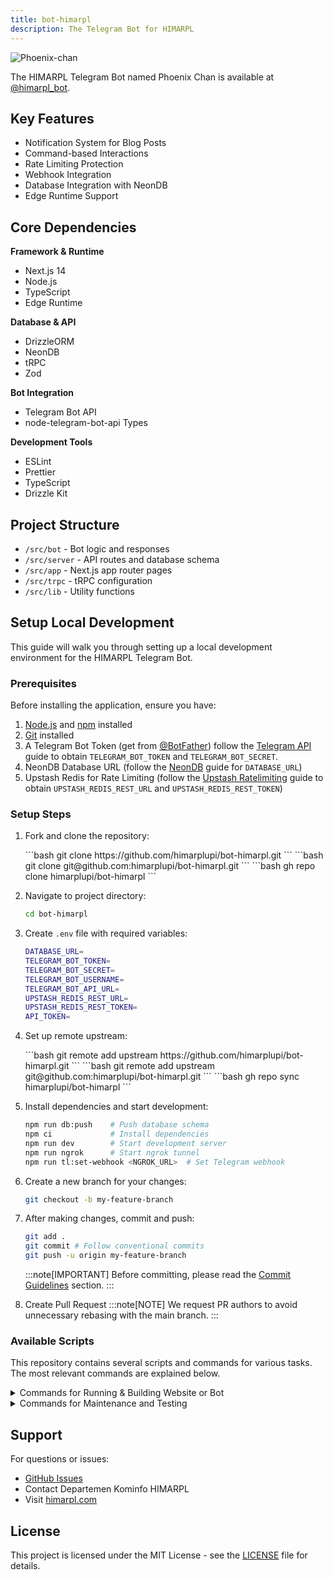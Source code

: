 ```yaml
---
title: bot-himarpl
description: The Telegram Bot for HIMARPL
---
```



![Phoenix-chan](https://cdn.jsdelivr.net/gh/himarplupi/assets-himarpl@main/images/phoenix-chan-512x512.png)

The HIMARPL Telegram Bot named Phoenix Chan is available at [@himarpl_bot](https://t.me/himarpl_bot).

## Key Features 

- Notification System for Blog Posts
- Command-based Interactions
- Rate Limiting Protection
- Webhook Integration
- Database Integration with NeonDB
- Edge Runtime Support

## Core Dependencies

**Framework & Runtime**

- Next.js 14
- Node.js
- TypeScript
- Edge Runtime

**Database & API**

- DrizzleORM
- NeonDB
- tRPC
- Zod

**Bot Integration**

- Telegram Bot API
- node-telegram-bot-api Types

**Development Tools**

- ESLint
- Prettier
- TypeScript
- Drizzle Kit

## Project Structure

- `/src/bot` - Bot logic and responses
- `/src/server` - API routes and database schema
- `/src/app` - Next.js app router pages
- `/src/trpc` - tRPC configuration
- `/src/lib` - Utility functions

## Setup Local Development

This guide will walk you through setting up a local development environment for the HIMARPL Telegram Bot.

### Prerequisites

Before installing the application, ensure you have:

1. [Node.js](https://nodejs.org/en) and [npm](https://www.npmjs.com/) installed
2. [Git](https://git-scm.com/) installed
3. A Telegram Bot Token (get from [@BotFather](https://t.me/botfather)) follow the [Telegram API](https://core.telegram.org/bots#how-do-i-create-a-bot) guide to obtain `TELEGRAM_BOT_TOKEN` and `TELEGRAM_BOT_SECRET`.
4. NeonDB Database URL (follow the [NeonDB](https://neon.tech/docs/get-started-with-neon/connect-neon#obtaining-connection-details) guide for `DATABASE_URL`)
5. Upstash Redis for Rate Limiting (follow the [Upstash Ratelimiting](https://upstash.com/docs/oss/sdks/ts/ratelimit/gettingstarted) guide to obtain `UPSTASH_REDIS_REST_URL` and `UPSTASH_REDIS_REST_TOKEN`)

### Setup Steps

<Steps>

1. Fork and clone the repository:

   <Tabs>
     <TabItem label="HTTPS">
       ```bash
       git clone https://github.com/himarplupi/bot-himarpl.git
       ```
     </TabItem>
     <TabItem label="SSH">
       ```bash
       git clone git@github.com:himarplupi/bot-himarpl.git
       ```
     </TabItem>
     <TabItem label="GitHub CLI">
       ```bash
       gh repo clone himarplupi/bot-himarpl
       ```
     </TabItem>
   </Tabs>

2. Navigate to project directory:

   ```bash
   cd bot-himarpl
   ```

3. Create `.env` file with required variables:

   ```bash
   DATABASE_URL=
   TELEGRAM_BOT_TOKEN=
   TELEGRAM_BOT_SECRET=
   TELEGRAM_BOT_USERNAME=
   TELEGRAM_BOT_API_URL=
   UPSTASH_REDIS_REST_URL=
   UPSTASH_REDIS_REST_TOKEN=
   API_TOKEN=
   ```

4. Set up remote upstream:

   <Tabs>
     <TabItem label="HTTPS">
       ```bash
       git remote add upstream https://github.com/himarplupi/bot-himarpl.git
       ```
     </TabItem>
     <TabItem label="SSH">
       ```bash
       git remote add upstream git@github.com:himarplupi/bot-himarpl.git
       ```
     </TabItem>
     <TabItem label="GitHub CLI">
       ```bash
       gh repo sync himarplupi/bot-himarpl
       ```
     </TabItem>
   </Tabs>

5. Install dependencies and start development:

   ```bash
   npm run db:push    # Push database schema
   npm ci             # Install dependencies
   npm run dev        # Start development server
   npm run ngrok      # Start ngrok tunnel
   npm run tl:set-webhook <NGROK_URL>  # Set Telegram webhook
   ```

6. Create a new branch for your changes:

   ```bash
   git checkout -b my-feature-branch
   ```

7. After making changes, commit and push:

   ```bash
   git add .
   git commit # Follow conventional commits
   git push -u origin my-feature-branch
   ```

   :::note[IMPORTANT]
   Before committing, please read the [Commit Guidelines](https://github.com/himarplupi/bot-himarpl/blob/main/CONTRIBUTING.md#pedoman-commit) section.
   :::

8. Create Pull Request
   :::note[NOTE]
   We request PR authors to avoid unnecessary rebasing with the main branch.
   :::

</Steps>

### Available Scripts

This repository contains several scripts and commands for various tasks. The most relevant commands are explained below.

<details>
  <summary>Commands for Running & Building Website or Bot</summary>

- `npm run dev` runs the local Next.js development server, listening on `http://localhost:3000/`.
- `npm run build` builds the application in production mode. The output is located in the `.next` folder by default.
  - This is used for HIMARPL Vercel Deployments (Preview & Production)
- `npm run start` starts the web server running the built content from `npm run build`
- `npm run ngrok` creates a local ngrok tunnel so your localhost can be accessed from the internet.
- `npm run tl:set-webhook <URL_NGROK>` changes the Telegram webhook to the ngrok URL.
- `npm run tl:set-command` sets the Telegram bot commands (make sure to write the commands in the `setCommands.js` file as well).

</details>

<details>
  <summary>Commands for Maintenance and Testing</summary>

- `npm run db:push` pushes the database schema to NeonDB.
- `npm run db:studio` runs prisma studio for database management.
- `npm run lint` runs the linter for all files.
- `npm run test` runs all tests locally

</details>

## Support

For questions or issues:

- [GitHub Issues](https://github.com/himarplupi/bot-himarpl/issues)
- Contact Departemen Kominfo HIMARPL
- Visit [himarpl.com](https://www.himarpl.com)

## License

This project is licensed under the MIT License - see the [LICENSE](https://github.com/himarplupi/bot-himarpl/blob/main/LICENSE) file for details.
